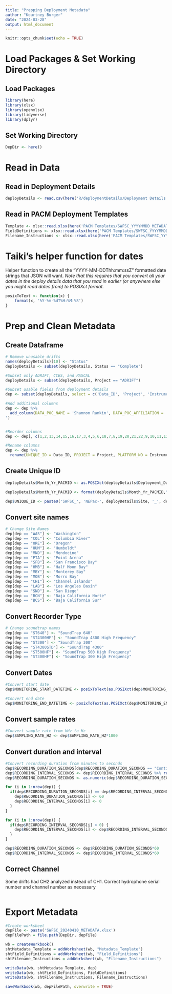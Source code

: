 ```yaml
---
title: "Prepping Deployment Metadata"
author: "Kourtney Burger"
date: "2024-03-28"
output: html_document
---
```


```r
knitr::opts_chunk$set(echo = TRUE)
```

# Load Packages & Set Working Directory
## Load Packages
```r
library(here)
library(xlsx)
library(openxlsx)
library(tidyverse)
library(dplyr)
```

## Set Working Directory
```r
DepDir <- here()
```

# Read in Data
## Read in Deployment Details
```r
deployDetails <- read.csv(here('R/deploymentDetails/Deployment Details - deployDetails.csv'))
```

## Read in PACM Deployment Templates
```r
Template <- xlsx::read.xlsx(here('PACM Templates/SWFSC_YYYYMMDD_METADATA.xlsx'), sheetName = 'Metadata_Template')
FieldDefinitions <- xlsx::read.xlsx(here('PACM Templates/SWFSC_YYYYMMDD_METADATA.xlsx'), sheetName = 'Field_Definitions')
Filename_Instructions <- xlsx::read.xlsx(here('PACM Templates/SWFSC_YYYYMMDD_METADATA.xlsx'), sheetName = 'Filename_Instructions')
```

# Taiki's helper function for dates

Helper function to create all the "YYYY-MM-DDThh:mm:ssZ" formatted date strings that JSON will want. *Note that this requires that you convert all your dates in the deploy details data that you read in earlier (or anywhere else you might read dates from) to POSIXct format.*
```r
posixToText <- function(x) {
    format(x, '%Y-%m-%dT%H:%M:%S')
}
```

# Prep and Clean Metadata
## Create Dataframe
```r
# Remove unusable drifts
names(deployDetails)[10] <- "Status"
deployDetails <- subset(deployDetails, Status == "Complete")

#Subset only ADRIFT, CCES, and PASCAL
deployDetails <- subset(deployDetails, Project == "ADRIFT")

#Subset usable fields from deployment details
dep <- subset(deployDetails, select = c('Data_ID', 'Project', 'Instrument_ID', 'Site', 'Type', 'SensorNumber_1', 'Data_Start', 'Data_End', 'Deployment_Depth_m.', 'SampleRate_kHz', 'RecordingDuration_m', 'RecordingInterval_m'))

#Add additional columns
dep <- dep %>%
  add_column(DATA_POC_NAME = 'Shannon Rankin', DATA_POC_AFFILIATION = 'NOAA SWFSC', DATA_POC_EMAIL = 'shannon.rankin@noaa.gov', STATIONARY_OR_MOBILE = 'Mobile', PLATFORM_TYPE = 'Drifting-buoy', CHANNEL = '1', SOUNDFILES_TIMEZONE = 'UTC-0', LATITUDE = '', LONGITUDE = '', WATER_DEPTH_METERS = '', SAMPLE_BITS = '16', SUBMITTER_NAME = 'Kourtney Burger', SUBMITTER_AFFILIATION = 'NOAA SWFSC', SUBMITTER_EMAIL = 'kourtney.burger@noaa.gov', SUBMISSION_DATE = '2024-04-10T10:00:00-07:00
')


#Reorder columns
dep <- dep[, c(1,2,13,14,15,16,17,3,4,5,6,18,7,8,19,20,21,22,9,10,11,12,23,24,25,26,27)]

#Rename columns
dep <- dep %>%
  rename(UNIQUE_ID = Data_ID, PROJECT = Project, PLATFORM_NO = Instrument_ID, SITE_ID = Site, INSTRUMENT_TYPE = Type, INSTRUMENT_ID = SensorNumber_1, MONITORING_START_DATETIME = Data_Start, MONITORING_END_DATETIME = Data_End, RECORDER_DEPTH_METERS = Deployment_Depth_m., SAMPLING_RATE_HZ = SampleRate_kHz, RECORDING_DURATION_SECONDS = RecordingDuration_m, RECORDING_INTERVAL_SECONDS = RecordingInterval_m)
```

## Create Unique ID
```r
deployDetails$Month_Yr_PACMID <- as.POSIXct(deployDetails$Deployment_Date, format = "%m/%d/%Y %H:%M:%S", tz='UTC')

deployDetails$Month_Yr_PACMID <- format(deployDetails$Month_Yr_PACMID,"%Y%m")

dep$UNIQUE_ID <- paste0('SWFSC_', 'NEPac-', deployDetails$Site, '_', deployDetails$Month_Yr_PACMID, '_', dep$UNIQUE_ID)
```

## Convert site names
```r
# Change Site Names
dep[dep == "WAS"] <- "Washington"
dep[dep == "COL"] <- "Columbia River"
dep[dep == "ORE"] <- "Oregon"
dep[dep == "HUM"] <- "Humboldt"
dep[dep == "MND"] <- "Mendocino"
dep[dep == "PTA"] <- "Point Arena"
dep[dep == "SFB"] <- "San Francisco Bay"
dep[dep == "HMB"] <- "Half Moon Bay"
dep[dep == "MBY"] <- "Monterey Bay"
dep[dep == "MOB"] <- "Morro Bay"
dep[dep == "CHI"] <- "Channel Islands"
dep[dep == "LAB"] <- "Los Angeles Basin"
dep[dep == "SND"] <- "San Diego"
dep[dep == "BCN"] <- "Baja California Norte"
dep[dep == "BCS"] <- "Baja California Sur"
```

## Convert Recorder Type
```r
# Change soundtrap names
dep[dep == "ST640"] <- "SoundTrap 640"
dep[dep == "ST4300HF"] <- "SoundTrap 4300 High Frequency"
dep[dep == "ST300"] <- "SoundTrap 300"
dep[dep == "ST4300STD"] <- "SoundTrap 4300"
dep[dep == "ST500HF"] <- "SoundTrap 500 High Frequency"
dep[dep == "ST300HF"] <- "SoundTrap 300 High Frequency"
```


## Convert Dates
```r
#Convert start date
dep$MONITORING_START_DATETIME <- posixToText(as.POSIXct(dep$MONITORING_START_DATETIME, format = "%m/%d/%Y %H:%M:%S", tz='UTC'))

#Convert end date
dep$MONITORING_END_DATETIME <- posixToText(as.POSIXct(dep$MONITORING_END_DATETIME, format = "%m/%d/%Y %H:%M:%S", tz='UTC'))
```

## Convert sample rates
```r
#Convert sample rate from kHz to Hz
dep$SAMPLING_RATE_HZ <- dep$SAMPLING_RATE_HZ*1000
```

## Convert duration and interval
```r
#Convert recording duration from minutes to seconds
dep$RECORDING_DURATION_SECONDS[dep$RECORDING_DURATION_SECONDS == "Continuous"] <- "60"
dep$RECORDING_INTERVAL_SECONDS <- dep$RECORDING_INTERVAL_SECONDS %>% replace(is.na(.), 0)
dep$RECORDING_DURATION_SECONDS <- as.numeric(dep$RECORDING_DURATION_SECONDS)

for (i in 1:nrow(dep)) {
  if(dep$RECORDING_DURATION_SECONDS[i] == dep$RECORDING_INTERVAL_SECONDS[i]) {
    dep$RECORDING_DURATION_SECONDS[i] <- 60
    dep$RECORDING_INTERVAL_SECONDS[i] <- 0
  }
}

for (i in 1:nrow(dep)) {
  if(dep$RECORDING_INTERVAL_SECONDS[i] > 0) {
    dep$RECORDING_INTERVAL_SECONDS[i] <- dep$RECORDING_INTERVAL_SECONDS[i]-dep$RECORDING_DURATION_SECONDS[i]
  }
}

dep$RECORDING_DURATION_SECONDS <- dep$RECORDING_DURATION_SECONDS*60
dep$RECORDING_INTERVAL_SECONDS <- dep$RECORDING_INTERVAL_SECONDS*60
```

## Correct Channel
Some drifts had CH2 analyzed instead of CH1. Correct hydrophone serial number and channel number as necessary
```r

```

# Export Metadata
```r
#Create worksheet
depFile <- paste('SWFSC_20240410_METADATA.xlsx')
depFilePath = file.path(DepDir, depFile)

wb = createWorkbook()
shtMetadata_Template = addWorksheet(wb, "Metadata_Template")
shtField_Definitions = addWorksheet(wb, "Field_Definitions")
shtFilename_Instructions = addWorksheet(wb, "Filename_Instructions")

writeData(wb, shtMetadata_Template, dep)
writeData(wb, shtField_Definitions, FieldDefinitions)
writeData(wb, shtFilename_Instructions, Filename_Instructions)

saveWorkbook(wb, depFilePath, overwrite = TRUE)
```
